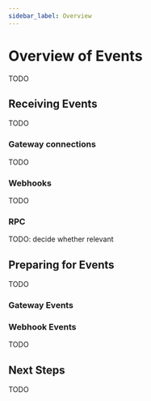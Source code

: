 ```yaml
---
sidebar_label: Overview
---
```


# Overview of Events

TODO

## Receiving Events

TODO

### Gateway connections

TODO

### Webhooks

TODO

### RPC

TODO: decide whether relevant


## Preparing for Events

TODO

### Gateway Events

### Webhook Events

TODO

## Next Steps

TODO


